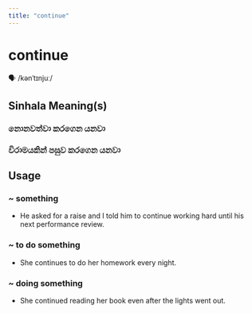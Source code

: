 ```yaml
---
title: "continue"
---
```


# continue

🗣️ /kənˈtɪnjuː/

## Sinhala Meaning(s)

### නොනවත්වා කරගෙන යනවා
### විරාමයකින් පසුව කරගෙන යනවා

## Usage

### ~ something

- He asked for a raise and I told him to continue working hard until his next performance review.


### ~ to do something

- She continues to do her homework every night.


### ~ doing something

- She continued reading her book even after the lights went out.

